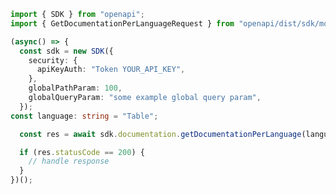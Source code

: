 ```typescript showLineNumbers copy filename="Get Documentation Per Language usage example"
import { SDK } from "openapi";
import { GetDocumentationPerLanguageRequest } from "openapi/dist/sdk/models/operations";

(async() => {
  const sdk = new SDK({
    security: {
      apiKeyAuth: "Token YOUR_API_KEY",
    },
    globalPathParam: 100,
    globalQueryParam: "some example global query param",
  });
const language: string = "Table";

  const res = await sdk.documentation.getDocumentationPerLanguage(language);

  if (res.statusCode == 200) {
    // handle response
  }
})();
```
